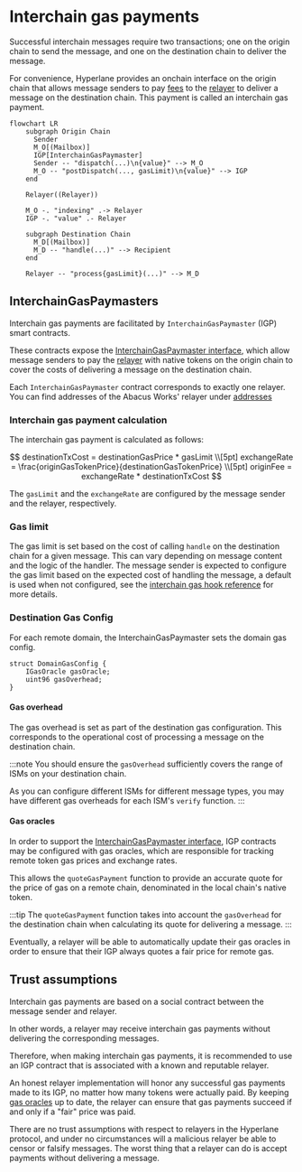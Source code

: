 # Interchain gas payments

Successful interchain messages require two transactions; one on the origin chain to send the message, and one on the destination chain to deliver the message.

For convenience, Hyperlane provides an onchain interface on the origin chain that allows message senders to pay [fees](#interchain-gas-payment-calculation) to the [relayer](./agents/relayer.mdx) to deliver a message on the destination chain. This payment is called an interchain gas payment.

```mermaid
flowchart LR
    subgraph Origin Chain
      Sender
      M_O[(Mailbox)]
      IGP[InterchainGasPaymaster]
      Sender -- "dispatch(...)\n{value}" --> M_O
      M_O -- "postDispatch(..., gasLimit)\n{value}" --> IGP
    end

    Relayer((Relayer))

    M_O -. "indexing" .-> Relayer
    IGP -. "value" .- Relayer

    subgraph Destination Chain
      M_D[(Mailbox)]
      M_D -- "handle(...)" --> Recipient
    end

    Relayer -- "process{gasLimit}(...)" --> M_D
```

## InterchainGasPaymasters

Interchain gas payments are facilitated by `InterchainGasPaymaster` (IGP) smart contracts.

These contracts expose the [InterchainGasPaymaster interface](../reference/hooks/interchain-gas.mdx), which allow message senders to pay the [relayer](./agents/relayer.mdx) with native tokens on the origin chain to cover the costs of delivering a message on the destination chain.

Each `InterchainGasPaymaster` contract corresponds to exactly one relayer. You can find addresses of the Abacus Works' relayer under [addresses](../reference/contract-addresses.mdx)

### Interchain gas payment calculation

The interchain gas payment is calculated as follows:

$$
destinationTxCost = destinationGasPrice * gasLimit
\\[5pt]
exchangeRate = \frac{originGasTokenPrice}{destinationGasTokenPrice}
\\[5pt]
originFee = exchangeRate * destinationTxCost
$$

The `gasLimit` and the `exchangeRate` are configured by the message sender and the relayer, respectively.

### Gas limit

The gas limit is set based on the cost of calling `handle` on the destination chain for a given message. This can vary depending on message content and the logic of the handler. The message sender is expected to configure the gas limit based on the expected cost of handling the message, a default is used when not configured, see the [interchain gas hook reference](../reference/hooks/interchain-gas.mdx#post-dispatch) for more details.


### Destination Gas Config

For each remote domain, the InterchainGasPaymaster sets the domain gas config.

```solidity
struct DomainGasConfig {
    IGasOracle gasOracle;
    uint96 gasOverhead;
}
```

#### Gas overhead

The gas overhead is set as part of the destination gas configuration. This corresponds to the operational cost of processing a message on the destination chain.

:::note
You should ensure the `gasOverhead` sufficiently covers the range of ISMs on your destination chain.

As you can configure different ISMs for different message types, you may have different gas overheads for each ISM's `verify` function.
:::

#### Gas oracles

In order to support the [InterchainGasPaymaster interface](../reference/hooks/interchain-gas.mdx), IGP contracts may be configured with gas oracles, which are responsible for tracking remote token gas prices and exchange rates.

This allows the `quoteGasPayment` function to provide an accurate quote for the price of gas on a remote chain, denominated in the local chain's native token.

:::tip
The `quoteGasPayment` function takes into account the `gasOverhead` for the destination chain when calculating its quote for delivering a message.
:::

Eventually, a relayer will be able to automatically update their gas oracles in order to ensure that their IGP always quotes a fair price for remote gas.

## Trust assumptions

Interchain gas payments are based on a social contract between the message sender and relayer.&#x20;

In other words, a relayer may receive interchain gas payments without delivering the corresponding messages.

Therefore, when making interchain gas payments, it is recommended to use an IGP contract that is associated with a known and reputable relayer.

An honest relayer implementation will honor any successful gas payments made to its IGP, no matter how many tokens were actually paid. By keeping [gas oracles](../reference/hooks/interchain-gas.mdx) up to date, the relayer can ensure that gas payments succeed if and only if a "fair" price was paid.

There are no trust assumptions with respect to relayers in the Hyperlane protocol, and under no circumstances will a malicious relayer be able to censor or falsify messages. The worst thing that a relayer can do is accept payments without delivering a message.
